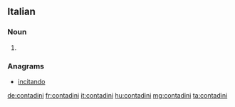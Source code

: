 ==Italian==

===Noun===
{{head|it|plural}} {{m}}

# {{plural of|contadino|lang=it|nocat=1}}

===Anagrams===
* [[incitando#Italian|incitando]]

[[de:contadini]]
[[fr:contadini]]
[[it:contadini]]
[[hu:contadini]]
[[mg:contadini]]
[[ta:contadini]]